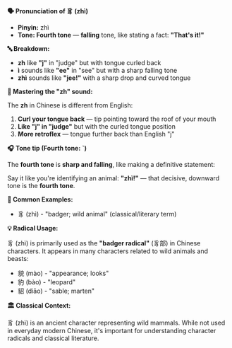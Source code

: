 **🗣️ Pronunciation of 豸 (zhì)**

- **Pinyin:** zhì
- **Tone: Fourth tone** — **falling** tone, like stating a fact: **"That's it!"**

**🔤 Breakdown:**

- **zh** like **"j"** in "judge" but with tongue curled back
- **ì** sounds like **"ee"** in "see" but with a sharp falling tone
- **zhì** sounds like **"jee!"** with a sharp drop and curved tongue

**🎯 Mastering the "zh" sound:**

The **zh** in Chinese is different from English:

1. **Curl your tongue back** — tip pointing toward the roof of your mouth
2. **Like "j" in "judge"** but with the curled tongue position
3. **More retroflex** — tongue further back than English "j"

**🎧 Tone tip (Fourth tone: ˋ)**

The **fourth tone** is **sharp and falling**, like making a definitive statement:

Say it like you're identifying an animal: **"zhì!"** — that decisive, downward tone is the **fourth
tone**.

**📝 Common Examples:**

- 豸 (zhì) - "badger; wild animal" (classical/literary term)

**💡 Radical Usage:**

豸 (zhì) is primarily used as the **"badger radical"** (豸部) in Chinese characters. It appears in
many characters related to wild animals and beasts:

- 貌 (mào) - "appearance; looks"
- 豹 (bào) - "leopard"
- 貂 (diāo) - "sable; marten"

**🏛️ Classical Context:**

豸 (zhì) is an ancient character representing wild mammals. While not used in everyday modern
Chinese, it's important for understanding character radicals and classical literature.

